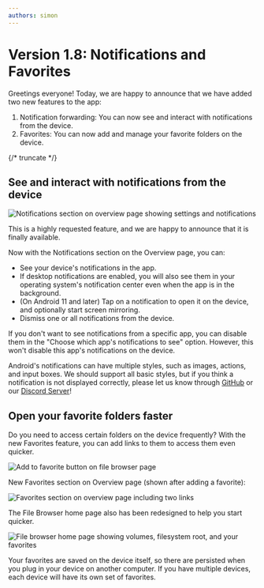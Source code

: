 ```yaml
---
authors: simon
---
```


# Version 1.8: Notifications and Favorites

<head>
  <meta name="fediverse:creator" content="@yumechan@mastodon.social"/>
</head>

Greetings everyone! Today, we are happy to announce that we have added two new features to the app:

1. Notification forwarding: You can now see and interact with notifications from the device.
2. Favorites: You can now add and manage your favorite folders on the device.

{/* truncate */}

## See and interact with notifications from the device

![Notifications section on overview page showing settings and notifications](notifications.png)

This is a highly requested feature, and we are happy to announce that it is finally available.

Now with the Notifications section on the Overview page, you can:

* See your device's notifications in the app.
* If desktop notifications are enabled, you will also see them in your operating system's notification center even when the app is in the background.
* (On Android 11 and later) Tap on a notification to open it on the device, and optionally start screen mirroring.
* Dismiss one or all notifications from the device.

If you don't want to see notifications from a specific app, you can disable them in the "Choose which app's notifications to see" option. However, this won't disable this app's notifications on the device.

Android's notifications can have multiple styles, such as images, actions, and input boxes. We should support all basic styles, but if you think a notification is not displayed correctly, please let us know through [GitHub](https://github.com/tango-adb/feedback/issues) or our [Discord Server](https://discord.gg/26k3ttC2PN)!

## Open your favorite folders faster

Do you need to access certain folders on the device frequently? With the new Favorites feature, you can add links to them to access them even quicker.

![Add to favorite button on file browser page](add-favorite.png)

New Favorites section on Overview page (shown after adding a favorite):

![Favorites section on overview page including two links](overview-favorites.png)

The File Browser home page also has been redesigned to help you start quicker.

![File browser home page showing volumes, filesystem root, and your favorites](file-browser-home.png)

Your favorites are saved on the device itself, so there are persisted when you plug in your device on another computer. If you have multiple devices, each device will have its own set of favorites.
